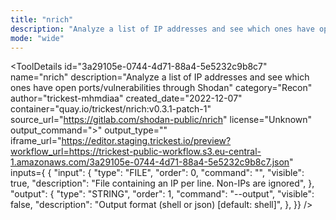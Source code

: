 ```yaml
---
title: "nrich"
description: "Analyze a list of IP addresses and see which ones have open ports/vulnerabilities through Shodan"
mode: "wide"
---
```



<ToolDetails
  id="3a29105e-0744-4d71-88a4-5e5232c9b8c7"
  name="nrich"
  description="Analyze a list of IP addresses and see which ones have open ports/vulnerabilities through Shodan"
  category="Recon"
  author="trickest-mhmdiaa"
  created_date="2022-12-07"
  container="quay.io/trickest/nrich:v0.3.1-patch-1"
  source_url="https://gitlab.com/shodan-public/nrich"
  license="Unknown"
  output_command=">"
  output_type=""
  iframe_url="https://editor.staging.trickest.io/preview?workflow_url=https://trickest-public-workflow.s3.eu-central-1.amazonaws.com/3a29105e-0744-4d71-88a4-5e5232c9b8c7.json"
  inputs={ {
  "input": {
    "type": "FILE",
    "order": 0,
    "command": "",
    "visible": true,
    "description": "File containing an IP per line. Non-IPs are ignored",
  },
  "output": {
    "type": "STRING",
    "order": 1,
    "command": "--output",
    "visible": false,
    "description": "Output format (shell or json) [default: shell]",
  },
}}
/>